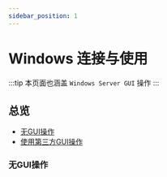 ```yaml
---
sidebar_position: 1
---
```


# Windows 连接与使用

:::tip
本页面也涵盖 `Windows Server GUI` 操作
:::

## 总览

- [无GUI操作](#)
- [使用第三方GUI操作](#)

### 无GUI操作

